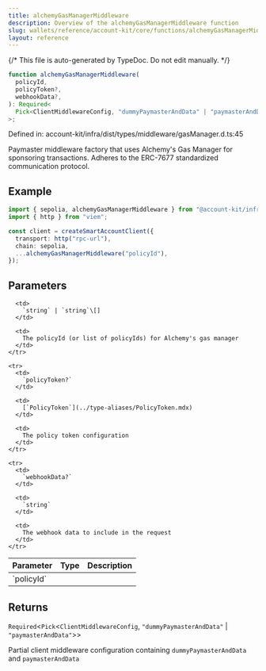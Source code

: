 ```yaml
---
title: alchemyGasManagerMiddleware
description: Overview of the alchemyGasManagerMiddleware function
slug: wallets/reference/account-kit/core/functions/alchemyGasManagerMiddleware
layout: reference
---
```


{/* This file is auto-generated by TypeDoc. Do not edit manually. */}

```ts
function alchemyGasManagerMiddleware(
  policyId,
  policyToken?,
  webhookData?,
): Required<
  Pick<ClientMiddlewareConfig, "dummyPaymasterAndData" | "paymasterAndData">
>;
```

Defined in: account-kit/infra/dist/types/middleware/gasManager.d.ts:45

Paymaster middleware factory that uses Alchemy's Gas Manager for sponsoring
transactions. Adheres to the ERC-7677 standardized communication protocol.

## Example

```ts
import { sepolia, alchemyGasManagerMiddleware } from "@account-kit/infra";
import { http } from "viem";

const client = createSmartAccountClient({
  transport: http("rpc-url"),
  chain: sepolia,
  ...alchemyGasManagerMiddleware("policyId"),
});
```

## Parameters

<table>
  <thead>
    <tr>
      <th align="left">Parameter</th>
      <th align="left">Type</th>
      <th align="left">Description</th>
    </tr>
  </thead>

  <tbody>
    <tr>
      <td>
        `policyId`
      </td>

      <td>
        `string` | `string`\[]
      </td>

      <td>
        The policyId (or list of policyIds) for Alchemy's gas manager
      </td>
    </tr>

    <tr>
      <td>
        `policyToken?`
      </td>

      <td>
        [`PolicyToken`](../type-aliases/PolicyToken.mdx)
      </td>

      <td>
        The policy token configuration
      </td>
    </tr>

    <tr>
      <td>
        `webhookData?`
      </td>

      <td>
        `string`
      </td>

      <td>
        The webhook data to include in the request
      </td>
    </tr>

  </tbody>
</table>

## Returns

`Required`\<`Pick`\<`ClientMiddlewareConfig`, `"dummyPaymasterAndData"` | `"paymasterAndData"`>>

Partial client middleware configuration containing `dummyPaymasterAndData` and `paymasterAndData`
